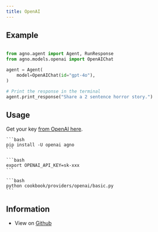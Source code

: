 ```yaml
---
title: OpenAI
---
```


## Example

<CodeGroup>

```python agent.py

from agno.agent import Agent, RunResponse
from agno.models.openai import OpenAIChat

agent = Agent(
    model=OpenAIChat(id="gpt-4o"),
)

# Print the response in the terminal
agent.print_response("Share a 2 sentence horror story.")

```

</CodeGroup>

## Usage

Get your key [from OpenAI here](https://platform.openai.com/account/api-keys).

<Steps>
  <Snippet file="create-venv-step.mdx" />

  <Step title="Install libraries">

    ```bash
    pip install -U openai agno
    ```

  </Step>

  <Step title="Export `OPENAI_API_KEY`">

    ```bash
    export OPENAI_API_KEY=sk-xxx
    ```

  </Step>

  <Step title="Run OpenAI Agent">

    ```bash
    python cookbook/providers/openai/basic.py
    ```

  </Step>

  </Steps>

## Information

- View on [Github](https://github.com/AgnoAgi/agno/tree/main/cookbook/providers/openai/basic.py)

